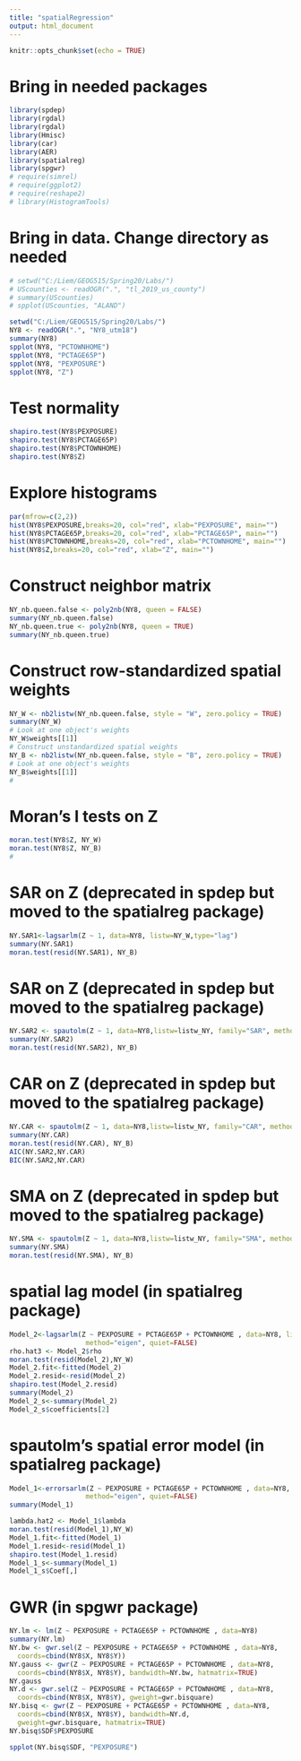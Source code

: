 ---
title: "spatialRegression"
output: html_document
---

```{r setup, include=FALSE}
knitr::opts_chunk$set(echo = TRUE)
```

# Bring in needed packages

```{r}
library(spdep)
library(rgdal) 
library(rgdal)
library(Hmisc)
library(car)
library(AER)
library(spatialreg)
library(spgwr)
# require(simrel)
# require(ggplot2)
# require(reshape2)
# library(HistogramTools)
```

# Bring in data. Change directory as needed
```{r}
# setwd("C:/Liem/GEOG515/Spring20/Labs/")
# UScounties <- readOGR(".", "tl_2019_us_county")
# summary(UScounties)
# spplot(UScounties, "ALAND")
```

```{r}
setwd("C:/Liem/GEOG515/Spring20/Labs/")
NY8 <- readOGR(".", "NY8_utm18")
summary(NY8)
spplot(NY8, "PCTOWNHOME")
spplot(NY8, "PCTAGE65P")
spplot(NY8, "PEXPOSURE")
spplot(NY8, "Z")
```

# Test normality
```{r}
shapiro.test(NY8$PEXPOSURE)
shapiro.test(NY8$PCTAGE65P)
shapiro.test(NY8$PCTOWNHOME)
shapiro.test(NY8$Z)
```

# Explore histograms
```{r}
par(mfrow=c(2,2))
hist(NY8$PEXPOSURE,breaks=20, col="red", xlab="PEXPOSURE", main="") 
hist(NY8$PCTAGE65P,breaks=20, col="red", xlab="PCTAGE65P", main="") 
hist(NY8$PCTOWNHOME,breaks=20, col="red", xlab="PCTOWNHOME", main="") 
hist(NY8$Z,breaks=20, col="red", xlab="Z", main="") 
```

# Construct neighbor matrix
```{r}
NY_nb.queen.false <- poly2nb(NY8, queen = FALSE)
summary(NY_nb.queen.false)
NY_nb.queen.true <- poly2nb(NY8, queen = TRUE)
summary(NY_nb.queen.true)
```

# Construct row-standardized spatial weights
```{r}
NY_W <- nb2listw(NY_nb.queen.false, style = "W", zero.policy = TRUE)
summary(NY_W)
# Look at one object's weights
NY_W$weights[[1]]
# Construct unstandardized spatial weights
NY_B <- nb2listw(NY_nb.queen.false, style = "B", zero.policy = TRUE)
# Look at one object's weights
NY_B$weights[[1]]
#
```

# Moran's I tests on Z
```{r}
moran.test(NY8$Z, NY_W)
moran.test(NY8$Z, NY_B)
#
```

# SAR on Z (deprecated in spdep but moved to the spatialreg package)
```{r}
NY.SAR1<-lagsarlm(Z ~ 1, data=NY8, listw=NY_W,type="lag")
summary(NY.SAR1)
moran.test(resid(NY.SAR1), NY_B)
```

# SAR on Z (deprecated in spdep but moved to the spatialreg package)
```{r}
NY.SAR2 <- spautolm(Z ~ 1, data=NY8,listw=listw_NY, family="SAR", method="eigen")
summary(NY.SAR2)
moran.test(resid(NY.SAR2), NY_B)
```

# CAR on Z (deprecated in spdep but moved to the spatialreg package)
```{r}
NY.CAR <- spautolm(Z ~ 1, data=NY8,listw=listw_NY, family="CAR", method="eigen")
summary(NY.CAR)
moran.test(resid(NY.CAR), NY_B)
AIC(NY.SAR2,NY.CAR)
BIC(NY.SAR2,NY.CAR)
```

# SMA on Z (deprecated in spdep but moved to the spatialreg package)
```{r}
NY.SMA <- spautolm(Z ~ 1, data=NY8,listw=listw_NY, family="SMA", method="eigen")
summary(NY.SMA)
moran.test(resid(NY.SMA), NY_B)
```

# spatial lag model (in spatialreg package)

```{r}
Model_2<-lagsarlm(Z ~ PEXPOSURE + PCTAGE65P + PCTOWNHOME , data=NY8, listw=NY_W,
                   method="eigen", quiet=FALSE)
rho.hat3 <- Model_2$rho
moran.test(resid(Model_2),NY_W)
Model_2.fit<-fitted(Model_2)
Model_2.resid<-resid(Model_2)
shapiro.test(Model_2.resid)
summary(Model_2)
Model_2_s<-summary(Model_2)
Model_2_s$coefficients[2]

```

# spautolm's spatial error model (in spatialreg package)
```{r}
Model_1<-errorsarlm(Z ~ PEXPOSURE + PCTAGE65P + PCTOWNHOME , data=NY8, listw=NY_W,
                   method="eigen", quiet=FALSE)
summary(Model_1)

lambda.hat2 <- Model_1$lambda
moran.test(resid(Model_1),NY_W)
Model_1.fit<-fitted(Model_1)
Model_1.resid<-resid(Model_1)
shapiro.test(Model_1.resid)
Model_1_s<-summary(Model_1)
Model_1_s$Coef[,]
```


# GWR (in spgwr package)
```{r}
NY.lm <- lm(Z ~ PEXPOSURE + PCTAGE65P + PCTOWNHOME , data=NY8)
summary(NY.lm)
NY.bw <- gwr.sel(Z ~ PEXPOSURE + PCTAGE65P + PCTOWNHOME , data=NY8,
  coords=cbind(NY8$X, NY8$Y))
NY.gauss <- gwr(Z ~ PEXPOSURE + PCTAGE65P + PCTOWNHOME , data=NY8,
  coords=cbind(NY8$X, NY8$Y), bandwidth=NY.bw, hatmatrix=TRUE)
NY.gauss
NY.d <- gwr.sel(Z ~ PEXPOSURE + PCTAGE65P + PCTOWNHOME , data=NY8,
  coords=cbind(NY8$X, NY8$Y), gweight=gwr.bisquare)
NY.bisq <- gwr(Z ~ PEXPOSURE + PCTAGE65P + PCTOWNHOME , data=NY8,
  coords=cbind(NY8$X, NY8$Y), bandwidth=NY.d, 
  gweight=gwr.bisquare, hatmatrix=TRUE)
NY.bisq$SDF$PEXPOSURE

spplot(NY.bisq$SDF, "PEXPOSURE")

```


